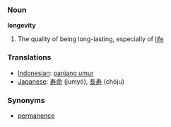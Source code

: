 === Noun ===
'''longevity'''

# The quality of being long-lasting, especially of [[life]]

=== Translations ===
*[[Indonesian]]: [[panjang umur]]
*[[Japanese]]: [[寿命]] (jumyō), [[長寿]] (chōju)

=== Synonyms ===
*[[permanence]]